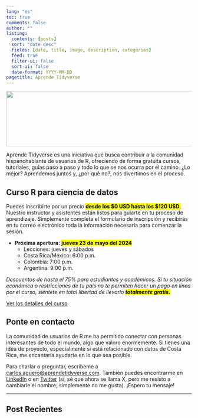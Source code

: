 ```yaml
---
lang: "es"
toc: true
comments: false
author: ""
listing:
  contents: [posts]
  sort: "date desc"
  fields: [date, title, image, description, categories]
  feed: true
  filter-ui: false
  sort-ui: false
  date-format: YYYY-MM-DD
pagetitle: Aprende Tidyverse
---
```


![](images/logo.png){style="width: 600px; height: 150px; object-fit: cover;"}




Aprende Tidyverse es una iniciativa que busca contribuir a la comunidad hispanohablante de usuarios de R, ofreciendo de forma gratuita cursos, tutoriales, guías paso a paso y todo lo que se nos ocurra por el camino. ¿Lo mejor? Aprendemos juntos y, ¿por qué no?, nos divertimos en el proceso.

## Curso R para ciencia de datos

Puedes inscribirte por un precio <mark>**desde los $0 USD hasta los $120 USD**.</mark> Nuestro instructor y asistentes están listos para guiarte en tu proceso de aprendizaje. Simplemente completa el formulario de inscripción y recibirás en tu correo electrónico toda la información necesaria para comenzar la sesión.

+ **Próxima apertura:** <mark>**jueves 23 de mayo del 2024**</mark>
    + Lecciones: jueves y sábados
    + Costa Rica/México: 6:00 p.m. 
    + Colombia: 7:00 p.m. 
    + Argentina: 9:00 p.m.
    
*Descuentos de hasta el 75% para estudiantes y académicos. Si tu situación económica o restricciones de tu país no te permiten hacer un pago en línea por el curso, siéntete en total libertad de llevarlo <mark>**totalmente gratis.**</mark>*

[Ver los detalles del curso](/courses/index.html){.btn .btn-outline-primary role="button"} 

## Ponte en contacto

La comunidad de usuarios de R me ha permitido conectar con personas interesantes de todo el mundo, algo que valoro enormemente. Si tienes una idea de proyecto, especialmente si está relacionado con datos de Costa Rica, me encantaría ayudarte en lo que sea posible. 


Para charlar o preguntar, escríbeme a <a href="mailto:carlos.aguero@aprendetidyverse.com">carlos.aguero@aprendetidyverse.com</a>. También puedes encontrarme en [LinkedIn](https://www.linkedin.com/in/carlos-aguero-cr) o en [Twitter](https://twitter.com/dev_aguero) (sí, sé que ahora se llama X, pero me resisto a cambiarle el nombre; simplemente no me gusta). ¡Espero tu mensaje!

---

## Post Recientes
